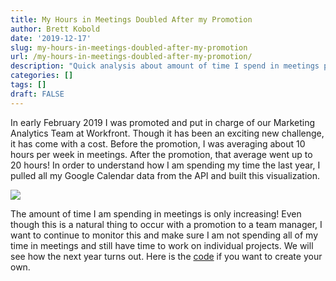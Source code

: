 ```yaml
---
title: My Hours in Meetings Doubled After my Promotion
author: Brett Kobold
date: '2019-12-17'
slug: my-hours-in-meetings-doubled-after-my-promotion
url: /my-hours-in-meetings-doubled-after-my-promotion/
description: "Quick analysis about amount of time I spend in meetings per week after promotion"
categories: []
tags: []
draft: FALSE
---
```


In early February 2019 I was promoted and put in charge of our Marketing Analytics Team at Workfront. Though it has been an exciting new challenge, it has come with a cost. Before the promotion, I was averaging about 10 hours per week in meetings. After the promotion, that average went up to 20 hours! In order to understand how I am spending my time the last year, I pulled all my Google Calendar data from the API and built this visualization.

![](/post/2019-12-17-my-hours-in-meeting-doubled-after-my-promotion_files/brett-work-hours.png)

The amount of time I am spending in meetings is only increasing! Even though this is a natural thing to occur with a promotion to a team manager, I want to continue to monitor this and make sure I am not spending all of my time in meetings and still have time to work on individual projects. We will see how the next year turns out. Here is the [code](https://gist.github.com/brettkobo/bc48819d3839f99e09152f5032aca82a) if you want to create your own.